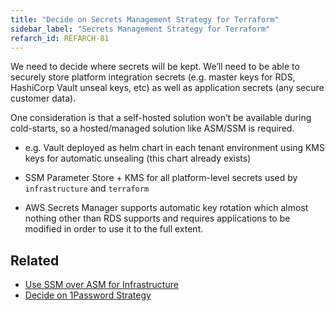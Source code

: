 ```yaml
---
title: "Decide on Secrets Management Strategy for Terraform"
sidebar_label: "Secrets Management Strategy for Terraform"
refarch_id: REFARCH-81
---
```


We need to decide where secrets will be kept. We’ll need to be able to securely store platform integration secrets (e.g. master keys for RDS, HashiCorp Vault unseal keys, etc) as well as application secrets (any secure customer data).

One consideration is that a self-hosted solution won’t be available during cold-starts, so a hosted/managed solution
like ASM/SSM is required.

- e.g. Vault deployed as helm chart in each tenant environment using KMS keys for automatic unsealing (this chart
  already exists)

- SSM Parameter Store + KMS for all platform-level secrets used by `infrastructure` and `terraform`

- AWS Secrets Manager supports automatic key rotation which almost nothing other than RDS supports and requires
  applications to be modified in order to use it to the full extent.

## Related

- [Use SSM over ASM for Infrastructure](/resources/adrs/use-ssm-over-asm-for-infrastructure/)
- [Decide on 1Password Strategy](/layers/foundation/design-decisions/decide-on-1password-strategy)
